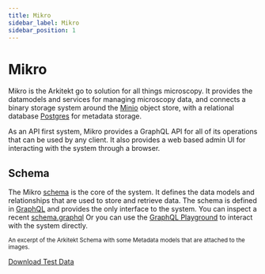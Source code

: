 ```yaml
---
title: Mikro
sidebar_label: Mikro
sidebar_position: 1
---
```



# Mikro

Mikro is the Arkitekt go to solution for all things microscopy. It provides
the datamodels and services for managing microscopy data, and connects a binary
storage system around the [Minio](https://min.io/) object store, with a relational
database [Postgres](https://postgressql.org) for metadata storage.

As an API first system, Mikro provides a GraphQL API for all of its operations that
can be used by any client. It also provides a web based admin UI for interacting with
the system through a browser.

## Schema

The Mikro [schema](docs/features/graphql#schema) is the core of the system. It defines the data models and relationships
that are used to store and retrieve data. The schema is defined in [GraphQL](https://graphql.org)
and provides the only interface to the system. You can inspect a recent [schema.graphql](/schema.graphql)
Or you can use the [GraphQL Playground](http://localhost:8020/graphql) to interact with the system
directly.

<div className="mt-2 p-6 w-full">
<Image img={schema} />

<div className="text-gray-400 mb-2">
  <small>
    An excerpt of the Arkitekt Schema with some Metadata models that are
    attached to the images.
  </small>
</div>

<a href="https://downloads.openmicroscopy.org/images/Leica-LIF/imagesc-30856/20191025%20Test%20FRET%20585.%20423,%20426.lif">Download Test Data</a>
</div>
